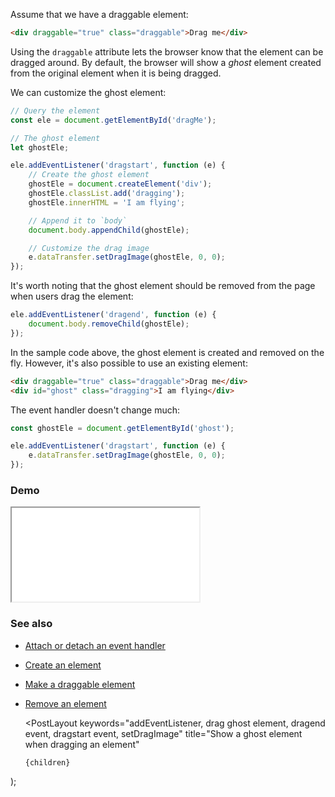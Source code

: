 
Assume that we have a draggable element:

```html
<div draggable="true" class="draggable">Drag me</div>
```

Using the `draggable` attribute lets the browser know that the element can be dragged around. By default, the browser will show a _ghost_ element created from the original element when it is being dragged.

We can customize the ghost element:

```js
// Query the element
const ele = document.getElementById('dragMe');

// The ghost element
let ghostEle;

ele.addEventListener('dragstart', function (e) {
    // Create the ghost element
    ghostEle = document.createElement('div');
    ghostEle.classList.add('dragging');
    ghostEle.innerHTML = 'I am flying';

    // Append it to `body`
    document.body.appendChild(ghostEle);

    // Customize the drag image
    e.dataTransfer.setDragImage(ghostEle, 0, 0);
});
```

It's worth noting that the ghost element should be removed from the page when users drag the element:

```js
ele.addEventListener('dragend', function (e) {
    document.body.removeChild(ghostEle);
});
```

In the sample code above, the ghost element is created and removed on the fly. However, it's also possible to use an existing element:

```html
<div draggable="true" class="draggable">Drag me</div>
<div id="ghost" class="dragging">I am flying</div>
```

The event handler doesn't change much:

```js
const ghostEle = document.getElementById('ghost');

ele.addEventListener('dragstart', function (e) {
    e.dataTransfer.setDragImage(ghostEle, 0, 0);
});
```

### Demo

<iframe src="/demo/show-a-ghost-element-when-dragging-an-element/index.html"></iframe>

### See also

-   [Attach or detach an event handler](/attach-or-detach-an-event-handler)
-   [Create an element](/create-an-element)
-   [Make a draggable element](/make-a-draggable-element)
-   [Remove an element](/remove-an-element)

    <PostLayout
        keywords="addEventListener, drag ghost element, dragend event, dragstart event, setDragImage"
        title="Show a ghost element when dragging an element"
    >
        {children}
    </PostLayout>
);